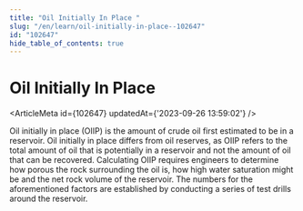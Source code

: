 ```yaml
---
title: "Oil Initially In Place "
slug: "/en/learn/oil-initially-in-place--102647"
id: "102647"
hide_table_of_contents: true
---
```



# Oil Initially In Place 

<ArticleMeta id={102647} updatedAt={'2023-09-26 13:59:02'} />
<div className='border-solid border-b border-t-0 my-4 border-[var(--ifm-color-gray-300)]' />

Oil initially in place (OIIP) is the amount of crude oil first estimated to be in a reservoir. Oil initially in place differs from oil reserves, as OIIP refers to the total amount of oil that is potentially in a reservoir and not the amount of oil that can be recovered. Calculating OIIP requires engineers to determine how porous the rock surrounding the oil is, how high water saturation might be and the net rock volume of the reservoir. The numbers for the aforementioned factors are established by conducting a series of test drills around the reservoir.
